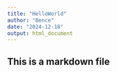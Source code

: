 ```yaml
---
title: "HelloWorld"
author: "Bence"
date: "2024-12-18"
output: html_document
---
```

## This is a markdown file